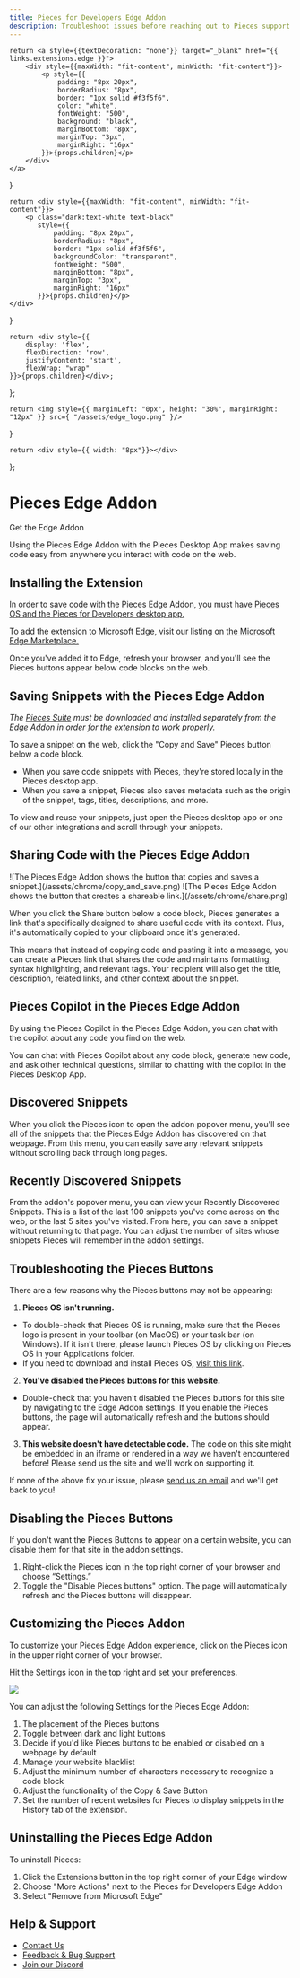 ```yaml
---
title: Pieces for Developers Edge Addon
description: Troubleshoot issues before reaching out to Pieces support to get assistance with the Pieces for Developers Edge Addon.
---
```


<link rel="canonical" href="https://docs.pieces.app/extensions-plugins/edge" />

    return <a style={{textDecoration: "none"}} target="_blank" href="{{ links.extensions.edge }}">
        <div style={{maxWidth: "fit-content", minWidth: "fit-content"}}>
            <p style={{
                padding: "8px 20px",
                borderRadius: "8px",
                border: "1px solid #f3f5f6",
                color: "white",
                fontWeight: "500",
                background: "black",
                marginBottom: "8px",
                marginTop: "3px",
                marginRight: "16px"
            }}>{props.children}</p>
        </div>
    </a>
}

    return <div style={{maxWidth: "fit-content", minWidth: "fit-content"}}>
        <p class="dark:text-white text-black"
           style={{
               padding: "8px 20px",
               borderRadius: "8px",
               border: "1px solid #f3f5f6",
               backgroundColor: "transparent",
               fontWeight: "500",
               marginBottom: "8px",
               marginTop: "3px",
               marginRight: "16px"
           }}>{props.children}</p>
    </div>
}

    return <div style={{
        display: 'flex',
        flexDirection: 'row',
        justifyContent: 'start',
        flexWrap: "wrap"
    }}>{props.children}</div>;
};

    return <img style={{ marginLeft: "0px", height: "30%", marginRight: "12px" }} src={ "/assets/edge_logo.png" }/>
}

    return <div style={{ width: "8px"}}></div>
};

<GridFlexRow>
    <h1>Pieces Edge Addon</h1>
</GridFlexRow>

<GridFlexRow>
    <InstallButton>Get the Edge Addon</InstallButton>
    <ReleasePill children="Current Version: {{ versions.edge }}"></ReleasePill>
</GridFlexRow>

Using the Pieces Edge Addon with the Pieces Desktop App makes saving code easy from anywhere you interact with code on the web.

## Installing the Extension

<Info>In order to save code with the Pieces Edge Addon, you must have <a target="blank" href="/installation-getting-started/what-am-i-installing">Pieces OS and the Pieces for Developers desktop app.</a></Info>

To add the extension to Microsoft Edge, visit our listing on <a target="blank" href="https://microsoftedge.microsoft.com/addons/detail/pieces-save-code-snippet/hglfimcdgonaeeobjckfdabcldfidmim"> the Microsoft Edge Marketplace.</a>

Once you've added it to Edge, refresh your browser, and you'll see the Pieces buttons appear below code blocks on the web.

## Saving Snippets with the Pieces Edge Addon
_The <a target="_blank" href="/installation-getting-started/what-am-i-installing">Pieces Suite</a> must be downloaded and installed separately from the Edge Addon in order for the extension to work properly._

To save a snippet on the web, click the "Copy and Save" Pieces button below a code block. 

- When you save code snippets with Pieces, they're stored locally in the Pieces desktop app.
- When you save a snippet, Pieces also saves metadata such as the origin of the snippet, tags, titles, descriptions, and more.

To view and reuse your snippets, just open the Pieces desktop app or one of our other integrations and scroll through your snippets.

## Sharing Code with the Pieces Edge Addon

<GridFlexRow>
    ![The Pieces Edge Addon shows the button that copies and saves a snippet.](/assets/chrome/copy_and_save.png)
    <Spacer></Spacer>
    ![The Pieces Edge Addon shows the button that creates a shareable link.](/assets/chrome/share.png)
</GridFlexRow>

When you click the Share button below a code block, Pieces generates a link that's specifically designed to share useful code with its context. Plus, it's automatically copied to your clipboard once it's generated.

This means that instead of copying code and pasting it into a message, you can create a Pieces link that shares the code and maintains formatting, syntax highlighting, and relevant tags. Your recipient will also get the title, description, related links, and other context about the snippet.

## Pieces Copilot in the Pieces Edge Addon
By using the Pieces Copilot in the Pieces Edge Addon, you can chat with the copilot about any code you find on the web. 

You can chat with Pieces Copilot about any code block, generate new code, and ask other technical questions, similar to chatting with the copilot in the Pieces Desktop App. 

## Discovered Snippets 

When you click the Pieces icon to open the addon popover menu, you'll see all of the snippets that the Pieces Edge Addon has discovered on that webpage. From this menu, you can easily save any relevant snippets without scrolling back through long pages. 

## Recently Discovered Snippets

From the addon's popover menu, you can view your Recently Discovered Snippets. This is a list of the last 100 snippets you've come across on the web, or the last 5 sites you've visited. From here, you can save a snippet without returning to that page. You can adjust the number of sites whose snippets Pieces will remember in the addon settings. 

## Troubleshooting the Pieces Buttons
There are a few reasons why the Pieces buttons may not be appearing:

1. **Pieces OS isn't running.**
 - To double-check that Pieces OS is running, make sure that the Pieces logo is present in your toolbar (on MacOS) or your task bar (on Windows). If it isn't there, please launch Pieces OS by clicking on Pieces OS in your Applications folder.
 - If you need to download and install Pieces OS, <a target="_blank" href="https://docs.pieces.app/overview">visit this link</a>.

2. **You've disabled the Pieces buttons for this website.**
 - Double-check that you haven't disabled the Pieces buttons for this site by navigating to the Edge Addon settings. If you enable the Pieces buttons, the page will automatically refresh and the buttons should appear.

3. **This website doesn't have detectable code.**
The code on this site might be embedded in an iframe or rendered in a way we haven't encountered before! Please send us the site and we'll work on supporting it.

<Info>If none of the above fix your issue, please <a target="_blank" href="{{ links.socials.support_email }}">send us an email</a> and we'll get back to you!</Info>

## Disabling the Pieces Buttons
If you don't want the Pieces Buttons to appear on a certain website, you can disable them for that site in the addon settings.

1. Right-click the Pieces icon in the top right corner of your browser and choose “Settings.”
2. Toggle the "Disable Pieces buttons" option. The page will automatically refresh and the Pieces buttons will disappear.

## Customizing the Pieces Addon

To customize your Pieces Edge Addon experience, click on the Pieces icon in the upper right corner of your browser.

Hit the Settings icon in the top right and set your preferences.

<Image zoom src="/assets/theme_for_chrome.png" />

You can adjust the following Settings for the Pieces Edge Addon:
1. The placement of the Pieces buttons
2. Toggle between dark and light buttons
3. Decide if you'd like Pieces buttons to be enabled or disabled on a webpage by default
4. Manage your website blacklist
5. Adjust the minimum number of characters necessary to recognize a code block
6. Adjust the functionality of the Copy & Save Button
7. Set the number of recent websites for Pieces to display snippets in the History tab of the extension.

## Uninstalling the Pieces Edge Addon

To uninstall Pieces:

1. Click the Extensions button in the top right corner of your Edge window 
2. Choose "More Actions" next to the Pieces for Developers Edge Addon
3. Select "Remove from Microsoft Edge"

## Help & Support

- [Contact Us](https://code.pieces.app/contact)
- [Feedback & Bug Support](https://getpieces.typeform.com/to/mCjBSIjF#docs-edge)
- [Join our Discord](https://discord.com/invite/getpieces)